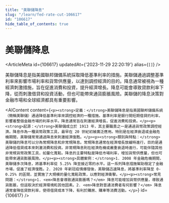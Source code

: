 ```yaml
---
title: "美聯儲降息"
slug: "/learn/fed-rate-cut-106617"
id: "106617"
hide_table_of_contents: true
---
```



# 美聯儲降息

<ArticleMeta id={106617} updatedAt={'2023-11-29 22:20:19'} alias={`[]`} />
<div className='border-solid border-b border-t-0 my-4 border-[var(--ifm-color-gray-300)]' />

美聯儲降息是指美國聯邦儲備系統採取降低基準利率的措施。美聯儲通過調整基準利率來影響市場利率和貨幣供應量，以達到調控經濟的目的。降息通常被視為一種經濟刺激措施，旨在促進消費和投資，提升經濟增長。降息可能會導致貸款利率下降，從而刺激借貸和投資活動，但也可能帶來通貨膨脹風險。美聯儲的降息決策對金融市場和全球經濟都具有重要影響。

<AIContent content={`<p><strong>定義：</strong>美聯儲降息是指美國聯邦儲備系統（簡稱美聯儲）通過降低基準利率來調控經濟的一種措施。基準利率是銀行間短期借貸的利率，影響着整個金融市場的利率水平。降息通常旨在刺激經濟增長，促進消費和投資。</p><p><strong>起源：</strong>美聯儲成立於 1913 年，其主要職責之一是通過貨幣政策調控經濟。降息作為一種貨幣政策工具，最早在 20 世紀初被廣泛應用。特別是在經濟衰退或金融危機期間，美聯儲常常通過降息來刺激經濟復甦。</p><p><strong>類別與特點：</strong>美聯儲的降息可以分為常規降息和非常規降息。常規降息通常在經濟增長放緩時進行，目的是通過降低借貸成本來刺激消費和投資。非常規降息則在經濟危機或嚴重衰退時進行，可能伴隨其他非常規貨幣政策工具，如量化寬鬆。降息的主要特點是降低市場利率，增加貨幣供應量，但也可能帶來通貨膨脹風險。</p><p><strong>具體案例：</strong>1. 2008 年金融危機期間，美聯儲多次降息，將基準利率從 5.25% 降至接近零的水平。這一系列降息措施幫助穩定了金融市場，促進了經濟復甦。2. 2020 年新冠疫情爆發後，美聯儲迅速降息，將基準利率降至 0-0.25% 的區間，並實施了大規模的量化寬鬆政策，以應對經濟衝擊。</p><p><strong>常見問題：</strong>1. <em>降息會導致通貨膨脹嗎？</em> 降息可能增加貨幣供應量，導致通貨膨脹，但這取決於經濟環境和其他因素。2. <em>降息對普通消費者有何影響？</em> 降息通常會降低貸款利率，使得借貸成本下降，有利於購房、購車等消費活動。</p>`} id={106617} />
